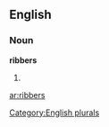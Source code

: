 ==English==

===Noun===
'''ribbers'''

# {{plural of|[[ribber]]}}

[[Category:English plurals]]

[[ar:ribbers]]